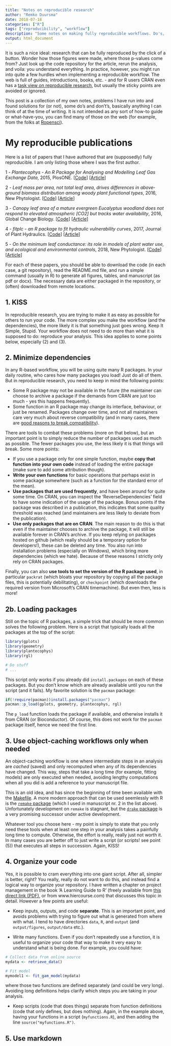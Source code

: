 ```yaml
---
title: "Notes on reproducible research"
author: "Remko Duursma"
date: 2018-07-18
categories: ["R"]
tags: ["reproducibility", "workflow"]
description: "Some notes on making fully reproducible workflows. Do's, don'ts, problems."
output: html_document
---
```

  

It is such a nice ideal: research that can be fully reproduced by the click of a button. Wonder how those figures were made, where those p-values come from? Just look up the code repository for the article, rerun the analysis, and voila: you understand everything. In practice, however, you might run into quite a few hurdles when implementing a reproducible workflow. The web is full of guides, introductions, books, etc. - and for R users CRAN even has a [task view on reproducible research](https://cran.r-project.org/web/views/ReproducibleResearch.html), but usually the sticky points are avoided or ignored.

This post is a collection of my own notes, problems I have run into and found solutions for (or not), some do's and don't's, basically anything I can think of at the time of writing. It is not intended as any sort of how-to guide or what-have-you, you can find many of those on the web (for example, from the folks at [Ropensci](http://ropensci.github.io/reproducibility-guide/sections/introduction/)).


# My reproducible publications

Here is a list of papers that I have authored that are (supposedly) fully reproducible. I am only listing those where I was the first author.

1 - *Plantecophys - An R Package for Analysing and Modelling Leaf Gas Exchange Data*, 2015, PlosONE. [[Code](https://github.com/remkoduursma/duursma2015plosone)] [[Article](https://journals.plos.org/plosone/article?id=10.1371/journal.pone.0143346)]

2 - *Leaf mass per area, not total leaf area, drives differences in above‐ground biomass distribution among woody plant functional types*, 2016, New Phytologist. [[Code](https://github.com/RemkoDuursma/baadanalysis)] [[Article](https://nph.onlinelibrary.wiley.com/doi/10.1111/nph.14033)]

3 - *Canopy leaf area of a mature evergreen Eucalyptus woodland does not respond to elevated atmospheric [CO2] but tracks water availability*, 2016, Global Change Biology. [[Code](https://github.com/RemkoDuursma/eucfacelaipaper)] [[Article](https://onlinelibrary.wiley.com/doi/abs/10.1111/gcb.13151)]

4 - *fitplc - an R package to fit hydraulic vulnerability curves*, 2017, Journal of Plant Hydraulics. [[Code](https://bitbucket.org/remkoduursma/fitplcpaper)] [[Article](https://jplanthydro.org/article/view/1541)]

5 - *On the minimum leaf conductance: its role in models of plant water use, and ecological and environmental controls*, 2018, New Phytologist. [[Code](https://github.com/remkoduursma/g0paper)] [[Article](https://nph.onlinelibrary.wiley.com/doi/10.1111/nph.15395)]


For each of these papers, you should be able to download the code (in each case, a git repository), read the README.md file, and run a simple command (usually in R) to generate all figures, tables, and manuscript (as pdf or docx). The necessary data are either packaged in the repository, or (often) downloaded from remote locations.


## 1. KISS

In reproducible research, you are trying to make it as easy as possible for others to run your code. The more complex you make the workflow (and the dependencies), the more likely it is that something just goes wrong. Keep It Simple, Stupid. Your workflow does not need to do more than what it is supposed to do: reproduce your analysis. This idea applies to some points below, especially (2) and (3).



## 2. Minimize dependencies

In any R-based workflow, you will be using quite many R packages. In your daily routine, who cares how many packages you load! Just do all of them. But in reproducible research, you need to keep in mind the following points:

- Some R package may not be available in the future (the maintainer can choose to archive a package if the demands from CRAN are just too much - yes this happens frequently). 
- Some function in an R package may change its interface, behaviour, or just be renamed. Packages change over time, and not all maintainers care very much about reverse compatibility (and in many cases, there are [good reasons to break compatibility](http://r-pkgs.had.co.nz/release.html#compatibility)).

There are tools to combat these problems (more on that below), but an important point is to simply reduce the number of packages used as much as possible. The fewer packages you use, the less likely it is that things will break. Some more points:

- If you use a package only for one simple function, maybe **copy that function into your own code** instead of loading the entire package (make sure to add some attribution though). 
- **Write your own functions** for basic operations that perhaps exist in some package somewhere (such as a function for the standard error of the mean). 
- **Use packages that are used frequently**, and have been around for quite some time. On CRAN, you can inspect the 'ReverseDependencies' field to have some indication of the usage of the package. Bonus points if the package was described in a publication, this indicates that some quality threshold was reached (and maintainers are less likely to deviate from the publication). 
- **Use only packages that are on CRAN**. The main reason to do this is that even if the maintainer chooses to archive the package, it will still be available forever in CRAN's archive. If you keep relying on packages hosted on github (which really should be a temporary option for developers!), these can be deleted any time. You also run into installation problems (especially on Windows), which bring more dependencies (which we hate). Because of these reasons I strictly only rely on CRAN packages.


Finally, you can also **use tools to set the version of the R package used**, in particular `packrat` (which bloats your repository by copying all the package files, this is potentially debilitating), or `checkpoint` (which downloads the required version from Microsoft's CRAN timemachine). But even then, less is more!


## 2b. Loading packages

Still on the topic of R packages, a simple trick that should be more common solves the following problem. Here is a script that typically loads all the packages at the top of the script:

```r
library(gplots)
library(geometry)
library(plantecophys)
library(rgl)

# Do stuff
# ...
```

This script only works if you already did `install.packages` on each of these packages. But you don't know which are already available until you run the script (and it fails). My favorite solution is the `pacman` package:

```r
if(!require(pacman))install.packages("pacman")
pacman::p_load(gplots, geometry, plantecophys, rgl)
```

The `p_load` function loads the package if available, and otherwise installs it from CRAN (or Bioconductor). Of course, this does not work for the `pacman` package itself, hence we need the first line.


## 3. Use object-caching workflows only when needed

An object-caching workflow is one where intermediate steps in an analysis are *cached* (saved) and only recomputed when any of its dependencies have changed. This way, steps that take a long time (for example, fitting models) are only executed when needed, avoiding lengthy computations when all you did is add a reference to your manuscript file.

This is an old idea, and has since the beginning of time been available with the [Makefile](https://en.wikipedia.org/wiki/Makefile). A more modern approach that can be used seemlessly with R is the [`remake` package](https://github.com/richfitz/remake) (which I used in manuscript nr. 2 in the list above). Unfortunately development on `remake` is stagnant, but the [`drake` package](https://github.com/ropensci/drake) is a very promising successor under active development. 

Whatever tool you choose here - my point is simply to state that you only need these tools when at least one step in your analysis takes a painfully long time to compute. Otherwise, the effort is really, really just not worth it. In many cases you are better off to just write a script (or scripts! see point (5)) that executes all steps in succession. Again, KISS!


## 4. Organize your code

Yes, it is possible to cram everything into one giant script. After all, simpler is better, right? You really, really do not want to do this, and instead find a logical way to organize your repository. I have written a chapter on project management in the book 'A Learning Guide to R' (freely available from [this direct link (PDF)](http://www.hiercourse.com/docs/Rnotes_20180905_web.pdf), or from www.hiercourse.com) that discusses this topic in detail. However a few points are useful:

- Keep inputs, outputs, and code **separate**. This is an important point, and avoids problems with trying to figure out what is generated from where with what. I tend to have directories `data`, `R`, and `output` (and `output/figures`, `output/data` etc.).

- Write many functions. Even if you don't repeatedly use a function, it is useful to organize your code that way to make it very easy to understand what is being done. For example, you could have:

```r

# Collect data from online source
mydata <- retrieve_data()

# Fit model
mymodel1 <- fit_gam_model(mydata)

```

where those two functions are defined separately (and could be very long). Avoiding long definitions helps clarify which steps you are taking in your analysis.

- Keep scripts (code that does things) separate from function definitions (code that only defines, but does nothing). Again, in the example above, having your functions in a script (`myfunctions.R`), and then adding the line `source("myfunctions.R")`.


## 5. Use markdown





